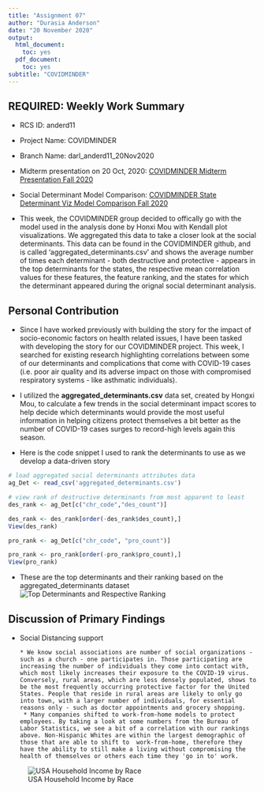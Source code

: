 ```yaml
---
title: "Assignment 07"
author: "Durasia Anderson"
date: "20 November 2020"
output:
  html_document:
    toc: yes
  pdf_document:
    toc: yes
subtitle: "COVIDMINDER"
---
```


## REQUIRED: Weekly Work Summary	

* RCS ID: anderd11
* Project Name: COVIDMINDER
* Branch Name: darl_anderd11_20Nov2020


* Midterm presentation on 20 Oct, 2020: [COVIDMINDER Midterm Presentation Fall 2020](DARLF20_COVIDMINDER_Presentation1.pdf)

* Social Determinant Model Comparison: [COVIDMINDER State Determinant Viz Model Comparison Fall 2020](COVIDMINDER_Model_Comparison.pdf)

* This week, the COVIDMINDER group decided to offically go with the model used in the analysis done by Honxi Mou with Kendall plot visualizations. We aggregated this data to take a closer look at the social determinants. This data can be found in the COVIDMINDER github, and is called 'aggregated_determinants.csv' and shows the average number of times each determinant - both destructive and protective - appears in the top determinants for the states, the respective mean correlation values for these features, the feature ranking, and the states for which the determinant appeared during the orignal social determinant analysis.

## Personal Contribution	

* Since I have worked previously with building the story for the impact of socio-economic factors on health related issues, I have been tasked with developing the story for our COVIDMINDER project. This week, I searched for existing research highlighting correlations between some of our determinants and complications that come with COVID-19 cases (i.e. poor air quality and its adverse impact on those with compromised respiratory systems - like asthmatic individuals).

* I utilized the **aggregated_determinants.csv** data set, created by Hongxi Mou, to calculate a few trends in the social determinant impact scores to help decide which determinants would provide the most useful information in helping citizens protect themselves a bit better as the number of COVID-19 cases surges to record-high levels again this season.

* Here is the code snippet I used to rank the determinants to use as we develop a data-driven story

```r
# load aggregated social determinants attributes data
ag_Det <- read_csv('aggregated_determinants.csv')

# view rank of destructive determinants from most apparent to least
des_rank <- ag_Det[c("chr_code","des_count")]

des_rank <- des_rank[order(-des_rank$des_count),]
View(des_rank)

pro_rank <- ag_Det[c("chr_code", "pro_count")]

pro_rank <- pro_rank[order(-pro_rank$pro_count),]
View(pro_rank)
```


* These are the top determinants and their ranking based on the aggregated_determinants dataset
 ![Top Determinants and Respective Ranking](top_det_rank.PNG)

## Discussion of Primary Findings 	

*	Social Distancing support

    	* We know social associations are number of social organizations - such as a church - one participates in. Those participating are increasing the number of individuals they come into contact with, which most likely increases their exposure to the COVID-19 virus. Conversely, rural areas, which are less densely populated, shows to be the most frequently occurring protective factor for the United States. People that reside in rural areas are likely to only go into town, with a larger number of individuals, for essential reasons only - such as doctor appointments and grocery shopping.
    	 * Many companies shifted to work-from-home models to protect employees. By taking a look at some numbers from the Bureau of Labor Statistics, we see a bit of a correlation with our rankings above. Non-Hispanic Whites are within the largest demographic of those that are able to shift to  work-from-home, therefore they have the ability to still make a living without compromising the health of themselves or others each time they 'go in to' work.

  ![USA Household Income by Race](income_by_race.PNG)
  